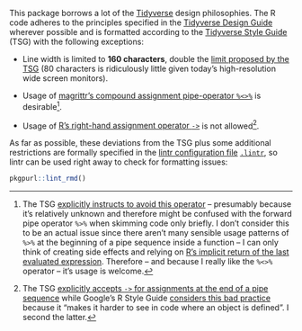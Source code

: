 This package borrows a lot of the [Tidyverse](https://www.tidyverse.org/) design philosophies. The R code adheres to the principles specified in the [Tidyverse Design Guide](https://principles.tidyverse.org/) wherever possible and is formatted according to the [Tidyverse Style Guide](https://style.tidyverse.org/) (TSG) with the following exceptions:

- Line width is limited to **160 characters**, double the [limit proposed by the TSG](https://style.tidyverse.org/syntax.html#long-lines) (80 characters is ridiculously little given today's high-resolution wide screen monitors).

- Usage of [magrittr's compound assignment pipe-operator `%<>%`](https://magrittr.tidyverse.org/reference/compound.html) is desirable[^tsg-capipe].

- Usage of [R's right-hand assignment operator `->`](https://rdrr.io/r/base/assignOps.html) is not allowed[^tsg-rightass].

As far as possible, these deviations from the TSG plus some additional restrictions are formally specified in the [lintr configuration file](https://github.com/jimhester/lintr#project-configuration) [`.lintr`](.lintr), so lintr can be used right away to check for formatting issues:

```r
pkgpurl::lint_rmd()
```

[^tsg-capipe]: The TSG [explicitly instructs to avoid this operator](https://style.tidyverse.org/pipes.html#assignment-1) – presumably because it's relatively unknown and therefore might be confused with the forward pipe operator `%>%` when skimming code only briefly. I don't consider this to be an actual issue since there aren't many sensible usage patterns of `%>%` at the beginning of a pipe sequence inside a function – I can only think of creating side effects and relying on [R's implicit return of the last evaluated expression](https://rdrr.io/r/base/function.html). Therefore – and because I really like the `%<>%` operator – it's usage is welcome.

[^tsg-rightass]: The TSG [explicitly accepts `->` for assignments at the end of a pipe sequence](https://style.tidyverse.org/pipes.html#assignment-1) while Google's R Style Guide [considers this bad practice](https://google.github.io/styleguide/Rguide.html#right-hand-assignment) because it "makes it harder to see in code where an object is defined". I second the latter.
